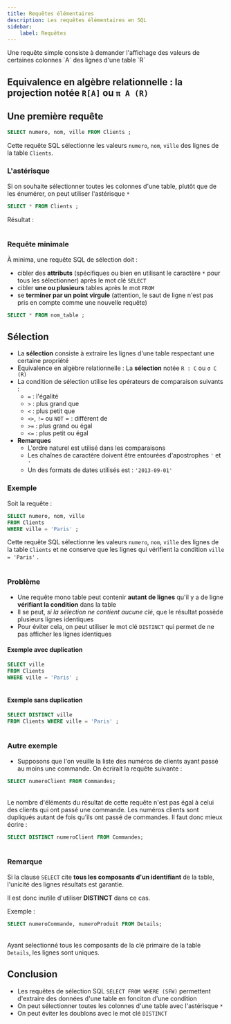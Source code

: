 ```yaml
---
title: Requêtes élémentaires
description: Les requêtes élémentaires en SQL
sidebar:
    label: Requêtes
---
```



<Slide title="Requêtes élémentaires">
Une requête simple consiste à demander l'affichage des valeurs de certaines colonnes `A` des lignes d'une table `R`

Equivalence en algèbre relationnelle : la **projection** notée `R[A]` ou `π A (R)`
</Slide>
---
<Slide>

## Une première requête

```sql
SELECT numero, nom, ville FROM Clients ;
```

Cette requête SQL sélectionne les valeurs `numero`, `nom`, `ville` des lignes de la table `Clients`. 

<Table
  sqliteDB="public/sample/ecommerce/ecommerce-fr-erd-v2.sqlite"
  title="Clients"
  query={`SELECT numero, nom, ville FROM Clients`}
/>

</Slide>
<Slide>

### L'astérisque

Si on souhaite sélectionner toutes les colonnes d'une table, plutôt que de les énumérer, on peut utiliser l'astérisque `*`

```sql
SELECT * FROM Clients ;
```
Résultat : 

<Table
  sqliteDB="public/sample/ecommerce/ecommerce-fr-erd-v2.sqlite"
  title="Clients"
  query={`SELECT * FROM Clients`}
/>

</Slide>
<Slide>

### Requête minimale

À minima, une requête SQL de sélection doit :
  * cibler des **attributs** (spécifiques ou bien en utilisant le caractère `*` pour tous les sélectionner) après le mot clé `SELECT`
  * cibler **une ou plusieurs** tables après le mot `FROM`
  * se **terminer par un point virgule** (attention, le saut de ligne n'est pas pris en compte comme une nouvelle requête)

```sql
SELECT * FROM nom_table ;
```

</Slide>
<Slide>

## Sélection

* La **sélection** consiste à extraire les lignes d'une table respectant une certaine propriété
* Equivalence en algèbre relationnelle : La **sélection** notée `R : C`  ou  `σ C (R)`
* La condition de sélection utilise les opérateurs de comparaison suivants :
  * `=` : l'égalité
  * `>` : plus grand que
  * `<` : plus petit que
  * `<>`, `!=` ou `NOT` = : différent de
  * `>=` : plus grand ou égal
  * `<=` : plus petit ou égal
* **Remarques**
  * L'ordre naturel est utilisé dans les comparaisons
  * Les chaînes de caractère doivent être entourées d'apostrophes `'` et `'`
  * Un des formats de dates utilisés est : `'2013-09-01'`


</Slide>
<Slide>

### Exemple

Soit la requête :

```sql
SELECT numero, nom, ville 
FROM Clients
WHERE ville = 'Paris' ;
```

Cette requête SQL sélectionne les valeurs `numero`, `nom`, `ville` des lignes de la table `Clients` et ne conserve que les lignes qui vérifient la condition `ville = 'Paris'` . 

<Table
  sqliteDB="public/sample/ecommerce/ecommerce-fr-erd-v2.sqlite"
  title="Clients"
  query={`SELECT numero, nom, ville FROM Clients WHERE ville = 'Paris' ;`}
/>

</Slide>
<Slide>

### Problème

* Une requête mono table peut contenir **autant de lignes** qu'il y a de ligne **vérifiant la condition** dans la table
* Il se peut, _si la sélection ne contient aucune clé_, que le résultat possède plusieurs lignes identiques
* Pour éviter cela, on peut utiliser le mot clé `DISTINCT` qui permet de ne pas afficher les lignes identiques


</Slide>
<Slide>

#### Exemple avec duplication

```sql
SELECT ville 
FROM Clients
WHERE ville = 'Paris' ;
```

<Table
  sqliteDB="public/sample/ecommerce/ecommerce-fr-erd-v2.sqlite"
  title="Clients"
  query={`SELECT ville FROM Clients WHERE ville = 'Paris' ;`}
/>
</Slide>
<Slide>

#### Exemple sans duplication

```sql
SELECT DISTINCT ville 
FROM Clients WHERE ville = 'Paris' ;
```

<Table
  sqliteDB="public/sample/ecommerce/ecommerce-fr-erd-v2.sqlite"
  title="Clients"
  query={`SELECT DISTINCT ville FROM Clients WHERE ville = 'Paris' ;`}
/>

</Slide>
<Slide>

### Autre exemple


* Supposons que l'on veuille la liste des numéros de clients ayant passé au moins une commande. On écrirait la requête suivante :

```sql
SELECT numeroClient FROM Commandes;
```

<Table
  sqliteDB="public/sample/ecommerce/ecommerce-fr-erd-v2.sqlite"
  title="Commandes"
  query={`SELECT numeroClient FROM Commandes;`}
/>

Le nombre d'éléments du résultat de cette requête n'est pas égal à celui des clients qui ont passé une commande. Les numéros clients sont dupliqués autant de fois qu'ils ont passé de commandes. Il faut donc mieux écrire :


</Slide>
<Slide>

```sql
SELECT DISTINCT numeroClient FROM Commandes;
```

<Table
  sqliteDB="public/sample/ecommerce/ecommerce-fr-erd-v2.sqlite"
  title="Commandes"
  query={`SELECT DISTINCT numeroClient FROM Commandes;`}
/>

</Slide>
<Slide>

### Remarque

Si la clause `SELECT` cite **tous les composants d'un identifiant** de la table, l'unicité des lignes résultats est garantie. 

Il est donc inutile d'utiliser **DISTINCT** dans ce cas.

Exemple : 

```sql
SELECT numeroCommande, numeroProduit FROM Details;
```

<Table
  sqliteDB="public/sample/ecommerce/ecommerce-fr-erd-v2.sqlite"
  title="Details"
  query={`SELECT numeroCommande, numeroProduit FROM Details LIMIT 5;`}
/>

Ayant selectionné tous les composants de la clé primaire de la table `Details`, les lignes sont uniques.

</Slide>
<Slide>

## Conclusion

* Les requêtes de sélection SQL `SELECT FROM WHERE (SFW)` permettent d'extraire des données d'une table en fonciton d'une condition
* On peut sélectionner toutes les colonnes d'une table avec l'astérisque `*`
* On peut éviter les doublons avec le mot clé `DISTINCT`

</Slide>
